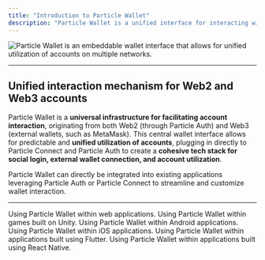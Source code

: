 ```yaml
---
title: "Introduction to Particle Wallet"
description: "Particle Wallet is a unified interface for interacting with accounts from various origins (Particle Auth, external wallets, etc.)"
---
```


<Frame>
<img src="https://static.particle.network/mintlify/videos/03-Embedded-wallet.gif" alt="Particle Wallet is an embeddable wallet interface that allows for unified utilization of accounts on multiple networks." style={{ width: '100%', maxWidth: '600px' }} />
</Frame>

---

## Unified interaction mechanism for Web2 and Web3 accounts

Particle Wallet is a **universal infrastructure for facilitating account interaction**, originating from both Web2 (through Particle Auth) and Web3 (external wallets, such as MetaMask). This central wallet interface allows for predictable and **unified utilization of accounts**, plugging in directly to Particle Connect and Particle Auth to create a **cohesive tech stack for social login, external wallet connection, and account utilization**.

Particle Wallet can directly be integrated into existing applications leveraging Particle Auth or Particle Connect to streamline and customize wallet interaction.

---

<CardGroup cols={3}>
  <Card title="Web" href="/api-reference/wallet/desktop/web">
    Using Particle Wallet within web applications.
  </Card>
  <Card title="Unity SDK" href="/api-reference/wallet/mobile/unity">
    Using Particle Wallet within games built on Unity.
  </Card>
  <Card title="Android SDK" href="/api-reference/wallet/mobile/android">
    Using Particle Wallet within Android applications.
  </Card>
  <Card title="iOS SDK" href="/api-reference/wallet/mobile/ios">
    Using Particle Wallet within iOS applications.
  </Card>
  <Card title="Flutter SDK" href="/api-reference/wallet/mobile/flutter">
    Using Particle Wallet within applications built using Flutter.
  </Card>
  <Card title="React Native SDK" href="/api-reference/wallet/mobile/react">
    Using Particle Wallet within applications built using React Native.
  </Card>
</CardGroup>
